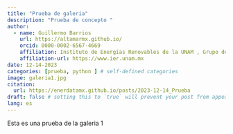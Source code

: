```yaml
---
title: "Prueba de galeria"
description: "Prueba de concepto "
author:
  - name: Guillermo Barrios
    url: https://altamarmx.github.io/
    orcid: 0000-0002-6567-4669
    affiliation: Instituto de Energías Renovables de la UNAM , Grupo de Energía en Edificaciones
    affiliation-url: https://www.ier.unam.mx 
date: 12-14-2023
categories: [prueba, python ] # self-defined categories
image: galeria1.jpg
citation: 
  url: https://enerdatamx.github.io/posts/2023-12-14_Prueba
draft: false # setting this to `true` will prevent your post from appearing on your listing page until you're ready!
lang: es 
---
```



Esta es una prueba de la galeria 1